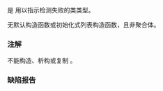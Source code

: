 {{cpp/experimental/title|nonesuch}}
{{cpp/experimental/lib_extensions_2/navbar}}
{{dcl begin}}
{{dcl header | experimental/type_traits}}
{{dcl | since=libfund_ts_2 |1=
struct nonesuch {
    ~nonesuch() = delete;
    nonesuch(nonesuch const&amp;) = delete;
    void operator=(nonesuch const&amp;) = delete;
};
}}
{{dcl end}}

{{tt|std::experimental::nonesuch}} 是 {{ltt|cpp/experimental/is_detected|std::experimental::detected_t}} 用以指示检测失败的类类型。

{{tt|nonesuch}} 无默认构造函数或初始化式列表构造函数，且非聚合体。

===注解===
不能构造、析构或复制 {{tt|nonesuch}}。

=== 缺陷报告 ===
{{dr list begin}}
{{dr list item | wg=lwg | dr=2960 | std=LFTSv2 | before={{tt|nonesuch}} 可为聚合体并拥有源自 {{tt|{} }} 的隐式转换序列| after=使之为非聚合体并移除 ICS }}
{{dr list end}}

{{langlinks|en|ja}}
